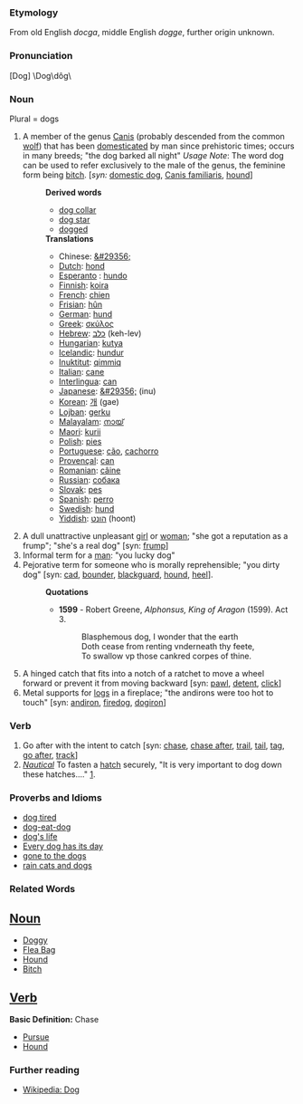 ===Etymology===
From old English ''docga'', middle English ''dogge'', further origin unknown.
 
===Pronunciation===
[Dog] \Dog\dôg\

===Noun===
Plural = dogs
# A member of the genus [[Canis]] (probably descended from the common [[wolf]]) that has been [[domesticated]] by man since prehistoric times; occurs in many breeds; "the dog barked all night" ''Usage Note'': The word dog can be used to refer exclusively to the male of the genus, the feminine form being [[bitch]]. [''syn:'' [[domestic dog]], [[Canis familiaris]], [[hound]]]
#:'''Derived words'''
#:*[[dog collar]]
#:*[[dog star]]
#:*[[dogged]]
#:'''Translations'''
#:*Chinese: [[&#29356;]]
#:*[[Dutch]]: [[hond]]
#:*[[Esperanto]] : [[hundo]]
#:*[[Finnish]]: [[koira]]
#:*[[French]]: [[chien]]
#:*[[Frisian]]: [[hûn]]
#:*[[German]]: [[hund]]
#:*[[Greek]]: [[σκύλος]]
#:*[[Hebrew]]: [[כלב]] (keh-lev)
#:*[[Hungarian]]: [[kutya]]
#:*[[Icelandic]]: [[hundur]]
#:*[[Inuktitut]]: [[qimmiq]]
#:*[[Italian]]: [[cane]]
#:*[[Interlingua]]: [[can]]
#:*[[Japanese]]: [[&#29356;]] (inu)
#:*[[Korean]]: [[개]] (gae)
#:*[[Lojban]]: [[gerku]]
#:*[[Malayalam]]: [[നായ്]]
#:*[[Maori]]: [[kurii]]
#:*[[Polish]]: [[pies]]
#:*[[Portuguese]]: [[cão]], [[cachorro]]
#:*[[Provençal]]: [[can]]
#:*[[Romanian]]: [[câine]]
#:*[[Russian]]: [[собака]]
#:*[[Slovak]]: [[pes]]
#:*[[Spanish]]: [[perro]]
#:*[[Swedish]]: [[hund]]
#:*[[Yiddish]]: [[הונט]] (hoont)
# A dull unattractive unpleasant [[girl]] or [[woman]]; "she got a reputation as a frump"; "she's a real dog" [syn: [[frump]]]
# Informal term for a [[man]]: "you lucky dog"
# Pejorative term for someone who is morally reprehensible; "you dirty dog" [syn: [[cad]], [[bounder]], [[blackguard]], [[hound]], [[heel]]].
#:'''Quotations'''
#:*'''1599''' - Robert Greene, ''Alphonsus, King of Aragon'' (1599). Act 3.
#:*:Blasphemous dog, I wonder that the earth
#:*:Doth cease from renting vnderneath thy feete,
#:*:To swallow vp those cankred corpes of thine. 
# A hinged catch that fits into a notch of a ratchet to move a wheel forward or prevent it from moving backward [syn: [[pawl]], [[detent]], [[click]]]
# Metal supports for [[log]]s in a fireplace; "the andirons were too hot to touch" [syn: [[andiron]], [[firedog]], [[dogiron]]]


===Verb===
# Go after with the intent to catch [syn: [[chase]], [[chase after]], [[trail]], [[tail]], [[tag]], [[go after]], [[track]]]
# <i>[[nautical terms|Nautical]]</i> To fasten a [[hatch]] securely, "It is very important to dog down these hatches...." [http://www.vonwentzel.net/Prout/08.OEM/04.Hatches/].

=== Proverbs and Idioms ===
*[[dog tired]]
*[[dog-eat-dog]]
*[[dog's life]]
*[[Every dog has its day]]
*[[gone to the dogs]]
*[[rain cats and dogs]]

=== Related Words ===

==[[Noun]]==

*[[Doggy]]
*[[Flea Bag]]
*[[Hound]]
*[[Bitch]]

==[[Verb]]==
'''Basic Definition:''' Chase
*[[Pursue]]
*[[Hound]]

=== Further reading ===
*[[en:Dog|Wikipedia: Dog]]